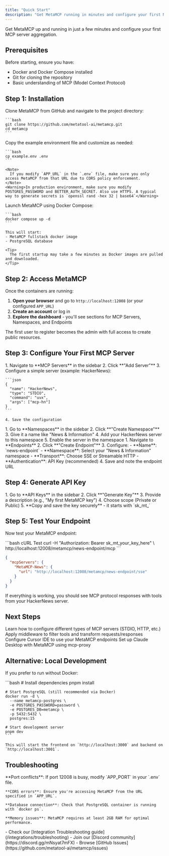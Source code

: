 ```yaml
---
title: "Quick Start"
description: "Get MetaMCP running in minutes and configure your first MCP servers"
---
```


Get MetaMCP up and running in just a few minutes and configure your first MCP server aggregation.

## Prerequisites

Before starting, ensure you have:
- Docker and Docker Compose installed
- Git for cloning the repository
- Basic understanding of MCP (Model Context Protocol)

## Step 1: Installation

<AccordionGroup>
  <Accordion icon="github" title="Clone the Repository">
    Clone MetaMCP from GitHub and navigate to the project directory:
    
    ```bash
    git clone https://github.com/metatool-ai/metamcp.git
    cd metamcp
    ```
  </Accordion>

  <Accordion icon="gear" title="Configure Environment">
    Copy the example environment file and customize as needed:
    
    ```bash
    cp example.env .env
    ```
    
    <Note>
      If you modify `APP_URL` in the `.env` file, make sure you only access MetaMCP from that URL due to CORS policy enforcement.
    </Note>
    <Warning>In production environment, make sure you modify POSTGRES_PASSWORD and BETTER_AUTH_SECRET. Also use HTTPS. A typical way to generate secrets is `openssl rand -hex 32 | base64`</Warning>
  </Accordion>

  <Accordion icon="docker" title="Start with Docker Compose">
    Launch MetaMCP using Docker Compose:
    
    ```bash
    docker compose up -d
    ```
    
    This will start:
    - MetaMCP fullstack docker image
    - PostgreSQL database
    
    <Tip>
      The first startup may take a few minutes as Docker images are pulled and downloaded.
    </Tip>
  </Accordion>
</AccordionGroup>

## Step 2: Access MetaMCP

Once the containers are running:

1. **Open your browser** and go to `http://localhost:12008` (or your configured `APP_URL`)
2. **Create an account** or log in
3. **Explore the dashboard** - you'll see sections for MCP Servers, Namespaces, and Endpoints

<Card title="First Login" icon="user">
  The first user to register becomes the admin with full access to create public resources.
</Card>

## Step 3: Configure Your First MCP Server

<AccordionGroup>
  <Accordion icon="server" title="Add a MCP Server">
    1. Navigate to **MCP Servers** in the sidebar
    2. Click **"Add Server"**
    3. Configure a simple server (example: HackerNews):
    
    ```json
    {
      "name": "HackerNews",
      "type": "STDIO",
      "command": "uvx",
      "args": ["mcp-hn"]
    }
    ```
    
    4. Save the configuration
  </Accordion>

  <Accordion icon="folder" title="Create a Namespace">
    1. Go to **Namespaces** in the sidebar
    2. Click **"Create Namespace"**
    3. Give it a name like "News & Information"
    4. Add your HackerNews server to this namespace
    5. Enable the server in the namespace
  </Accordion>

  <Accordion icon="globe" title="Create an Endpoint">
    1. Navigate to **Endpoints**
    2. Click **"Create Endpoint"**
    3. Configure:
       - **Name**: `news-endpoint`
       - **Namespace**: Select your "News & Information" namespace
       - **Transport**: Choose SSE or Streamable HTTP
       - **Authentication**: API Key (recommended)
    4. Save and note the endpoint URL
  </Accordion>
</AccordionGroup>

## Step 4: Generate API Key

<AccordionGroup>
  <Accordion icon="key" title="Create API Key">
    1. Go to **API Keys** in the sidebar
    2. Click **"Generate Key"**
    3. Provide a description (e.g., "My first MetaMCP key")
    4. Choose scope (Private or Public)
    5. **Copy and save the key securely** - it starts with `sk_mt_`
  </Accordion>
</AccordionGroup>

## Step 5: Test Your Endpoint

Now test your MetaMCP endpoint:

<CodeGroup>
```bash cURL Test
curl -H "Authorization: Bearer sk_mt_your_key_here" \
  http://localhost:12008/metamcp/news-endpoint/mcp
```

```json Example mcp.json for Cursor
{
  "mcpServers": {
    "MetaMCP-News": {
      "url": "http://localhost:12008/metamcp/news-endpoint/sse"
    }
  }
}
```
</CodeGroup>

<Card title="Success!" icon="check">
  If everything is working, you should see MCP protocol responses with tools from your HackerNews server.
</Card>

## Next Steps

<CardGroup cols={2}>
  <Card title="Add More Servers" icon="plus" href="/concepts/mcp-servers">
    Learn how to configure different types of MCP servers (STDIO, HTTP, etc.)
  </Card>
  
  <Card title="Configure Middleware" icon="filter" href="/concepts/middleware">
    Apply middleware to filter tools and transform requests/responses
  </Card>
  
  <Card title="Connect to Cursor" icon="cursor" href="/integrations/cursor">
    Configure Cursor IDE to use your MetaMCP endpoints
  </Card>
  
  <Card title="Connect to Claude Desktop" icon="desktop" href="/integrations/claude-desktop">
    Set up Claude Desktop with MetaMCP using mcp-proxy
  </Card>
</CardGroup>

## Alternative: Local Development

If you prefer to run without Docker:

<AccordionGroup>
  <Accordion icon="terminal" title="Development Setup">
    ```bash
    # Install dependencies
    pnpm install
    
    # Start PostgreSQL (still recommended via Docker)
    docker run -d \
      --name metamcp-postgres \
      -e POSTGRES_PASSWORD=password \
      -e POSTGRES_DB=metamcp \
      -p 5432:5432 \
      postgres:15
    
    # Start development server
    pnpm dev
    ```
    
    This will start the frontend on `http://localhost:3000` and backend on `http://localhost:3001`.
  </Accordion>
</AccordionGroup>

## Troubleshooting

<AccordionGroup>
  <Accordion icon="warning" title="Common Issues">
    **Port conflicts**: If port 12008 is busy, modify `APP_PORT` in your `.env` file.
    
    **CORS errors**: Ensure you're accessing MetaMCP from the URL specified in `APP_URL`.
    
    **Database connection**: Check that PostgreSQL container is running with `docker ps`.
    
    **Memory issues**: MetaMCP requires at least 2GB RAM for optimal performance.
  </Accordion>

  <Accordion icon="question" title="Need Help?">
    - Check our [Integration Troubleshooting guide](/integrations/troubleshooting)
    - Join our [Discord community](https://discord.gg/mNsyat7mFX)
    - Browse [GitHub Issues](https://github.com/metatool-ai/metamcp/issues)
  </Accordion>
</AccordionGroup>
